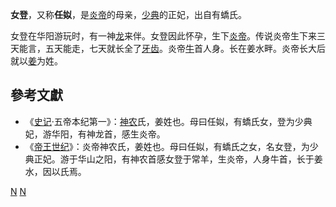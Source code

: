 {{Infobox Biography
| subject_name   = 女登 
| image_name     = 
| image_size     = 
| children = [[炎帝|炎帝]]
| occupation     = [[少典|少典]]正妃
| spouse         = [[少典|少典]]
}}
'''女登'''，又称'''任姒'''，是[[炎帝|炎帝]]的母亲，[[少典|少典]]的正妃，出自有蟜氏。

女登在华阳游玩时，有一神[[龙|龙]]来伴。女登因此怀孕，生下[[炎帝|炎帝]]。传说炎帝生下来三天能言，五天能走，七天就长全了[[牙齿|牙齿]]。炎帝[[牛|牛]]首人身。长在姜水畔。炎帝长大后就以[[姜姓|姜]]为姓。
==參考文獻==
*《[[史记|史记]]·五帝本纪第一》：[[神农|神农]]氏，姜姓也。母曰任姒，有蟜氏女，登为少典妃，游华阳，有神龙首，感生炎帝。
*《[[帝王世纪|帝王世纪]]》：炎帝神农氏，姜姓也。母曰任姒，有蟜氏之女，名女登，为少典正妃。游于华山之阳，有神农首感女登于常羊，生炎帝，人身牛首，长于姜水，因以氏焉。

[[Category:中国上古人物|N]]
[[Category:先秦君主配偶|N]]